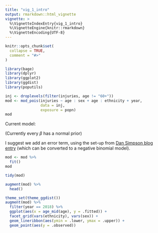 ```yaml
---
title: "vig_1_intro"
output: rmarkdown::html_vignette
vignette: >
  %\VignetteIndexEntry{vig_1_intro}
  %\VignetteEngine{knitr::rmarkdown}
  %\VignetteEncoding{UTF-8}
---
```


```r
knitr::opts_chunk$set(
  collapse = TRUE,
  comment = "#>"
)
```

```r
library(bage)
library(dplyr)
library(ggplot2)
library(ggdist)
library(poputils)
```

```r
inj <- droplevels(filter(injuries, age != "60+"))
mod <- mod_pois(injuries ~ age : sex + age : ethnicity + year,
                data = inj,
                exposure = popn)
mod
```
Current model:
\begin{align}
y & \sim \text{Poisson}(\mu w) \\
\log \mu & = X \beta \\
\beta & \sim N(\pmb{0}, \pmb{\Sigma})
\end{align}

(Currently every $\beta$ has a normal prior)

I suggest we add an error term, using the set-up from [Dan Simpson blog entry](https://dansblog.netlify.app/posts/2022-08-29-priors4/priors4.html)
\begin{align}
y & \sim \text{Poisson}(\mu u w) \\
\log \mu & = X \beta \\
\beta & \sim N(\pmb{0}, \pmb{\Sigma}) \\
u & \sim \text{Gamma}(\alpha^{-1}, \alpha^{-1})
\end{align}
(which can be converted to a negative binomial model).

```r
mod <- mod %>%
  fit()
mod
```
```r
tidy(mod)
```
```r
augment(mod) %>%
  head()
```

```r
theme_set(theme_ggdist())
augment(mod) %>%
  filter(year == 2018) %>%
  ggplot(aes(x = age_mid(age), y = .fitted)) +
  facet_grid(vars(ethnicity), vars(sex)) +
  geom_lineribbon(aes(ymin = .lower, ymax = .upper)) +
  geom_point(aes(y = .observed))
```

